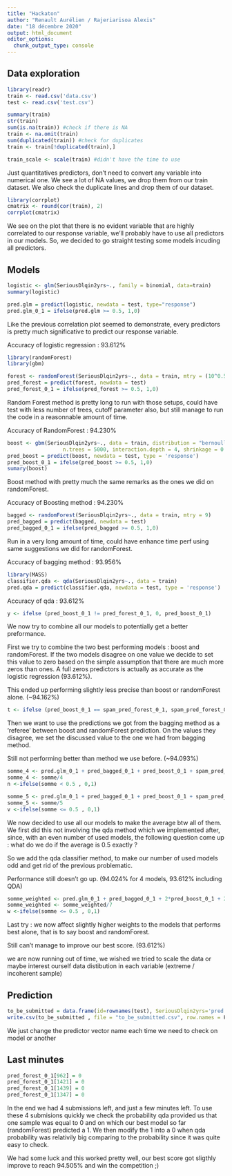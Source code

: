 ---
title: "Hackaton"
author: "Renault Aurélien / Rajeriarisoa Alexis"
date: "18 décembre 2020"
output: html_document
editor_options: 
  chunk_output_type: console
---

## Data exploration

```{r}
library(readr)
train <- read.csv('data.csv')
test <- read.csv('test.csv')

summary(train)
str(train)
sum(is.na(train)) #check if there is NA
train <- na.omit(train)
sum(duplicated(train)) #check for duplicates
train <- train[!duplicated(train),]

train_scale <- scale(train) #didn't have the time to use
```

Just quantitatives predictors, don't need to convert any variable into numerical one.
We see a lot of NA values, we drop them from our train dataset.
We also check the duplicate lines and drop them of our dataset.

```{r cor}
library(corrplot)
cmatrix <- round(cor(train), 2)
corrplot(cmatrix)
```

We see on the plot that there is no evident variable that are highly correlated to our response variable, we'll probably have to use all predictors in our models. So, we decided to go straight testing some models incuding all predictors.

## Models

```{r logistic}
logistic <- glm(SeriousDlqin2yrs~., family = binomial, data=train)
summary(logistic)

pred.glm = predict(logistic, newdata = test, type="response")
pred.glm_0_1 = ifelse(pred.glm >= 0.5, 1,0)
```

Like the previous correlation plot seemed to demonstrate, every predictors is pretty much significative to predict our response variable.

Accuracy of logistic regression : 93.612%

```{r randomForest}
library(randomForest)
library(gbm)

forest <- randomForest(SeriousDlqin2yrs~., data = train, mtry = (10^0.5))
pred_forest = predict(forest, newdata = test)
pred_forest_0_1 = ifelse(pred_forest >= 0.5, 1,0)
```

Random Forest method is pretty long to run with those setups, could have test with less number of trees, cutoff parameter also, but still manage to run the code in a reasonnable amount of time.

Accuracy of RandomForest : 94.230%

```{r boost}
boost <- gbm(SeriousDlqin2yrs~., data = train, distribution = "bernoulli", 
                  n.trees = 5000, interaction.depth = 4, shrinkage = 0.01)
pred_boost = predict(boost, newdata = test, type = 'response')
pred_boost_0_1 = ifelse(pred_boost >= 0.5, 1,0)
sumary(boost)
```

Boost method with pretty much the same remarks as the ones we did on randomForest.

Accuracy of Boosting method : 94.230%

```{r bagging}
bagged <- randomForest(SeriousDlqin2yrs~., data = train, mtry = 9)
pred_bagged = predict(bagged, newdata = test)
pred_bagged_0_1 = ifelse(pred_bagged >= 0.5, 1,0)
```

Run in a very long amount of time, could have enhance time perf using same suggestions we did for randomForest. 

Accuracy of bagging method : 93.956%

```{r QDA}
library(MASS)
classifier.qda <- qda(SeriousDlqin2yrs~., data = train)
pred.qda = predict(classifier.qda, newdata = test, type = 'response')

```

Accuracy of qda : 93.612%

```{r }
y <- ifelse (pred_boost_0_1 != pred_forest_0_1, 0, pred_boost_0_1)
```

We now try to combine all our models to potentially get a better preformance.

First we try to combine the two best performing models : boost and randomForest. If the two models disagree on one value we decide to set this value to zero based on the simple assumption that there are much more zeros than ones. A full zeros predictors is actually as accurate as the logistic regression (93.612%).

This ended up performing slightly less precise than boost or randomForest alone. (~94.162%)

```{r}
t <- ifelse (pred_boost_0_1 == spam_pred_forest_0_1, spam_pred_forest_0_1, ifelse(pred_bagged_0_1 == spam_pred_forest_0_1, spam_pred_forest_0_1, pred_boost_0_1 ))
```

Then we want to use the predictions we got from the bagging method as a 'referee' between boost and randomForest prediction. On the values they disagree, we set the discussed value to the one we had from bagging method.

Still not performing better than method we use before. (~94.093%)

```{r}
somme_4 <- pred.glm_0_1 + pred_bagged_0_1 + pred_boost_0_1 + spam_pred_forest_0_1
somme_4 <- somme/4
n <-ifelse(somme < 0.5 , 0,1)
```

```{r}
somme_5 <- pred.glm_0_1 + pred_bagged_0_1 + pred_boost_0_1 + spam_pred_forest_0_1 + as.numeric(unlist(pred.qda[1]))
somme_5 <- somme/5
v <-ifelse(somme <= 0.5 , 0,1)
```

We now decided to use all our models to make the average btw all of them. 
We first did this not involving the qda method which we implemented after, since, with an even number of used models, the following question come up : what do we do if the average is 0.5 exactly ?

So we add the qda classifier method, to make our number of used models odd and get rid of the previous problematic.

Performance still doesn't go up. (94.024% for 4 models, 93.612% including QDA)

```{r}
somme_weighted <- pred.glm_0_1 + pred_bagged_0_1 + 2*pred_boost_0_1 + 2*spam_pred_forest_0_1 + as.numeric(unlist(pred.qda[1]))
somme_weighted <- somme_weighted/7
w <-ifelse(somme <= 0.5 , 0,1)
```

Last try : we now affect slightly higher weights to the models that performs best alone, that is to say boost and randomForest.

Still can't manage to improve our best score. (93.612%)


we are now running out of time, we wished we tried to scale the data or maybe interest ourself data distibution in each variable (extreme / incoherent sample)

## Prediction

```{r}
to_be_submitted = data.frame(id=rownames(test), SeriousDlqin2yrs='pred.glm_0_1')
write.csv(to_be_submitted , file = "to_be_submitted.csv", row.names = F)
```

We just change the predictor vector name each time we need to check on model or another


## Last minutes

```{r}
pred_forest_0_1[962] = 0
pred_forest_0_1[1421] = 0
pred_forest_0_1[1439] = 0
pred_forest_0_1[1347] = 0
```

In the end we had 4 submissions left, and just a few minutes left.
To use these 4 submisions quickly we check the probability qda provided us that one sample was equal to 0 and on which our best model so far (randomForest) predicted a 1. We then modify the 1 into a 0 when qda probability was relativily big comparing to the probability since it was quite easy to check. 

We had some luck and this worked pretty well, our best score got sligthly improve to reach 94.505% and win the competition ;)

